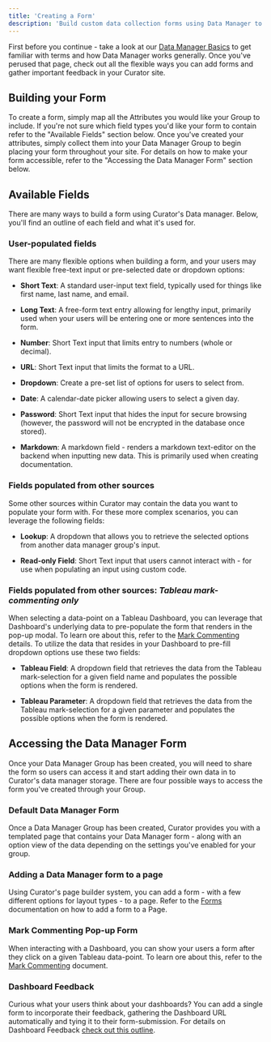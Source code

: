 ```yaml
---
title: 'Creating a Form'
description: 'Build custom data collection forms using Data Manager to gather structured information from users.'
---
```


First before you continue - take a look at our [Data Manager Basics](/embedding_using_analytics/data_manager/data_manager_basics)
to get familiar with terms and how Data Manager works generally.  Once you've perused that page, check out all the
flexible ways you can add forms and gather important feedback in your Curator site.

## Building your Form

To create a form, simply map all the Attributes you would like your Group to include.  If you're not sure which field
types you'd like your form to contain refer to the "Available Fields" section below.  Once you've created your
attributes, simply collect them into your Data Manager Group to begin placing your form throughout your site.  For
details on how to make your form accessible, refer to the "Accessing the Data Manager Form" section below.

## Available Fields

There are many ways to build a form using Curator's Data manager. Below, you'll find an outline of each field and what
it's used for.

### User-populated fields

There are many flexible options when building a form, and your users may want flexible free-text input or pre-selected
date or dropdown options:

- **Short Text**: A standard user-input text field, typically used for things like first name, last name, and email.

- **Long Text**: A free-form text entry allowing for lengthy input, primarily used when your users will be entering
one or more sentences into the form.

- **Number**: Short Text input that limits entry to numbers (whole or decimal).

- **URL**: Short Text input that limits the format to a URL.

- **Dropdown**: Create a pre-set list of options for users to select from.

- **Date**: A calendar-date picker allowing users to select a given day.

- **Password**: Short Text input that hides the input for secure browsing (however, the password will not be encrypted
in the database once stored).

- **Markdown**: A markdown field - renders a markdown text-editor on the backend when inputting new data.  This is
primarily used when creating documentation.

### Fields populated from other sources

Some other sources within Curator may contain the data you want to populate your form with.  For these
more complex scenarios, you can leverage the following fields:

- **Lookup**: A dropdown that allows you to retrieve the selected options from another data manager group's input.

- **Read-only Field**: Short Text input that users cannot interact with - for use when populating an input using custom
code.

### Fields populated from other sources: *Tableau mark-commenting only*

When selecting a data-point on a Tableau Dashboard, you can leverage that Dashboard's underlying data to pre-populate the
form that renders in the pop-up modal.  To learn ore about this, refer to the
[Mark Commenting](/embedding_using_analytics/data_manager/mark_commenting)
details.  To utilize the data that resides in your Dashboard to pre-fill dropdown options use these two fields:

- **Tableau Field**: A dropdown field that retrieves the data from the Tableau mark-selection for a given field name and
populates the possible options when the form is rendered.

- **Tableau Parameter**: A dropdown field that retrieves the data from the Tableau mark-selection for a given parameter
and populates the possible options when the form is rendered.

## Accessing the Data Manager Form

Once your Data Manager Group has been created, you will need to share the form so users can access it and start adding
their own data in to Curator's data manager storage.  There are four possible ways to access the form you've created
through your Group.

### Default Data Manager Form

Once a Data Manager Group has been created, Curator provides you with a templated page that contains your Data Manager
form - along with an option view of the data depending on the settings you've enabled for your group.

### Adding a Data Manager form to a page

Using Curator's page builder system, you can add a form - with a few different options for layout types - to a page.
Refer to the [Forms](/site_content_design/pages/forms) documentation on how to
add a form to a Page.

### Mark Commenting Pop-up Form

When interacting with a Dashboard, you can show your users a form after they click on a given Tableau data-point.
To learn ore about this, refer to the
[Mark Commenting](/embedding_using_analytics/data_manager/mark_commenting)
document.

### Dashboard Feedback

Curious what your users think about your dashboards?  You can add a single form to incorporate their feedback, gathering
the Dashboard URL automatically and tying it to their form-submission.  For details on Dashboard Feedback
[check out this outline](/embedding_using_analytics/data_manager/dashboard_feedback).
